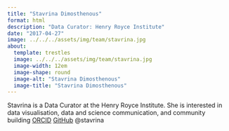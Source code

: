 ```yaml
---
title: "Stavrina Dimosthenous"
format: html
description: "Data Curator: Henry Royce Institute"
date: "2017-04-27"
image: ../../../assets/img/team/stavrina.jpg
about:
  template: trestles
  image: ../../../assets/img/team/stavrina.jpg
  image-width: 12em
  image-shape: round
  image-alt: "Stavrina Dimosthenous"
  image-title: "Stavrina Dimosthenous"
---
```


<!-- Current team member -->

Stavrina is a Data Curator at the Henry Royce Institute. She is interested in
data visualisation, data and science communication, and community building
[ORCID](https://orcid.org/0000-0002-6199-5094)
[GitHub](https://github.com/stavrina")
@stavrina 
